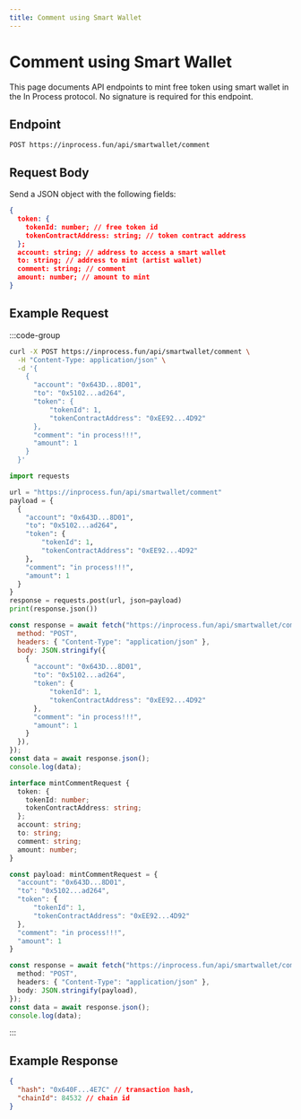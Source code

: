 ```yaml
---
title: Comment using Smart Wallet
---
```


# Comment using Smart Wallet

This page documents API endpoints to mint free token using smart wallet in the In Process protocol.
No signature is required for this endpoint.

## Endpoint

```
POST https://inprocess.fun/api/smartwallet/comment
```

## Request Body

Send a JSON object with the following fields:

```json
{
  token: {
    tokenId: number; // free token id
    tokenContractAddress: string; // token contract address
  };
  account: string; // address to access a smart wallet
  to: string; // address to mint (artist wallet)
  comment: string; // comment
  amount: number; // amount to mint
}
```

## Example Request

:::code-group

```bash [cURL]
curl -X POST https://inprocess.fun/api/smartwallet/comment \
  -H "Content-Type: application/json" \
  -d '{
    {
      "account": "0x643D...8D01",
      "to": "0x5102...ad264",
      "token": {
          "tokenId": 1,
          "tokenContractAddress": "0xEE92...4D92"
      },
      "comment": "in process!!!",
      "amount": 1
    }
  }'
```

```python [Python]
import requests

url = "https://inprocess.fun/api/smartwallet/comment"
payload = {
  {
    "account": "0x643D...8D01",
    "to": "0x5102...ad264",
    "token": {
        "tokenId": 1,
        "tokenContractAddress": "0xEE92...4D92"
    },
    "comment": "in process!!!",
    "amount": 1
  }
}
response = requests.post(url, json=payload)
print(response.json())
```

```javascript [JavaScript]
const response = await fetch("https://inprocess.fun/api/smartwallet/comment", {
  method: "POST",
  headers: { "Content-Type": "application/json" },
  body: JSON.stringify({
    {
      "account": "0x643D...8D01",
      "to": "0x5102...ad264",
      "token": {
          "tokenId": 1,
          "tokenContractAddress": "0xEE92...4D92"
      },
      "comment": "in process!!!",
      "amount": 1
    }
  }),
});
const data = await response.json();
console.log(data);
```

```typescript [TypeScript]
interface mintCommentRequest {
  token: {
    tokenId: number;
    tokenContractAddress: string;
  };
  account: string;
  to: string;
  comment: string;
  amount: number;
}

const payload: mintCommentRequest = {
  "account": "0x643D...8D01",
  "to": "0x5102...ad264",
  "token": {
      "tokenId": 1,
      "tokenContractAddress": "0xEE92...4D92"
  },
  "comment": "in process!!!",
  "amount": 1
}

const response = await fetch("https://inprocess.fun/api/smartwallet/comment", {
  method: "POST",
  headers: { "Content-Type": "application/json" },
  body: JSON.stringify(payload),
});
const data = await response.json();
console.log(data);
```

:::

## Example Response

```json
{
  "hash": "0x640F...4E7C" // transaction hash,
  "chainId": 84532 // chain id
}
```
